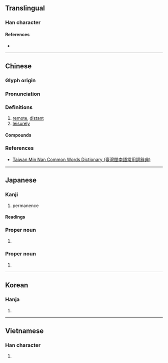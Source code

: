 {{character info/new}}
==Translingual==

===Han character===
{{Han char|rn=61|rad=心|as=07|sn=11|four=28334|canj=OKP|ids=⿱攸心}}

====References====
* {{Han ref|kx=0388.070|dkj=10681|dj=0720.220|hdz=42300.150|uh=60A0|ud=24736|bh=B179|bd=45433}}

----

==Chinese==
{{zh-forms}}

===Glyph origin===
{{Han etym}}

===Pronunciation===
{{zh-pron
|m=yōu
|c=jau4
|h=pfs=
|md=
|mn=iu
|w=
|mc=y
|oc=y
|cat=
}}

===Definitions===
{{zh-hanzi}}

# [[remote]], [[distant]]
# [[leisurely]]

====Compounds====
{{zh-der|悠悠|悠悠盪盪|悠閒|悠悠閒閒|悠遊}}

===References===
* [http://twblg.dict.edu.tw/holodict_new/index.html Taiwan Min Nan Common Words Dictionary (臺灣閩南語常用詞辭典)]

----

==Japanese==

===Kanji===
{{ja-kanji|grade=c|rs=心07}}

# permanence

====Readings====
{{ja-readings
|on=ゆう
|kun=とお-い, はる-か
|nanori=ちか, ちかし, はるか, ひさ, ひさし
}}

===Proper noun===
{{ja-pos|proper|ゆう}}

# {{given name|male|lang=ja|sort=ゆう}}

===Proper noun===
{{ja-pos|proper|はるか}}

# {{given name|female|lang=ja|sort=はるか}}

----

==Korean==

===Hanja===
{{ko-hanja|hangeul=유|eumhun=|rv=yu|mr=yu|y=yu}}

# {{defn|lang=ko|sort=心07}}

----

==Vietnamese==

===Han character===
{{vi-hantu|[[du]], [[đu]]|rs=心07}}

# {{defn|vi}}
